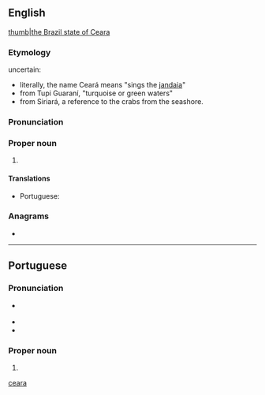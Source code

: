 {{also|ceara|ceará|ceară}}
==English==
{{wikipedia}}
[[file:Brazil State Ceara.svg|thumb|the Brazil state of Ceara]]

===Etymology===
uncertain:
* literally, the name Ceará means "sings the [[Aratinga jandaya|jandaia]]"
* from Tupi Guaraní, "turquoise or green waters"
* from Siriará, a reference to the crabs from the seashore.

===Pronunciation===
{{rfp||en|lang=en}}

===Proper noun===
{{en-proper noun}}

# {{place:Brazil/state|en|capital=Fortaleza|region=Northeast Region}}

====Translations====
{{trans-top|state in north-eastern Brazil}}
* Portuguese: {{t+|pt|Ceará|m}}
{{trans-mid}}
{{trans-bottom}}

===Anagrams===
* {{anagrams|en|arace|areca}}

[[Category:English terms spelled with Á|ceara]]

----

==Portuguese==

===Pronunciation===
* {{a|Brazil}} {{IPA|/ˌse.a.ˈɾa/|lang=pt}}
* {{hyphenation|Ce|a|rá|lang=pt}}
* {{rhymes|a|lang=pt}}

===Proper noun===
{{pt-proper noun|m}}

# {{place:Brazil/state|pt|capital=Fortaleza|region=Northeast Region}}